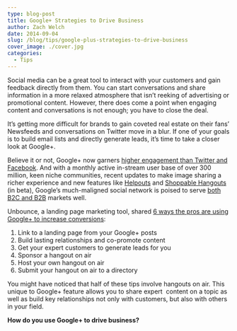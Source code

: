 ```yaml
---
type: blog-post
title: Google+ Strategies to Drive Business
author: Zach Welch
date: 2014-09-04
slug: /blog/tips/google-plus-strategies-to-drive-business
cover_image: ./cover.jpg
categories:
  - Tips
---
```


Social media can be a great tool to interact with your customers and gain feedback directly from them. You can start conversations and share information in a more relaxed atmosphere that isn’t reeking of advertising or promotional content. However, there does come a point when engaging content and conversations is not enough; you have to close the deal.

It’s getting more difficult for brands to gain coveted real estate on their fans’ Newsfeeds and conversations on Twitter move in a blur. If one of your goals is to build email lists and directly generate leads, it’s time to take a closer look at Google+.

Believe it or not, Google+ now garners [higher engagement than Twitter and Facebook][1]. And with a monthly active in-stream user base of over 300 million, keen niche communities, recent updates to make image sharing a richer experience and new features like [Helpouts][2] and [Shoppable Hangouts][3] (in beta), Google’s much-maligned social network is poised to serve [both B2C and B2B][4] markets well.

Unbounce, a landing page marketing tool, shared [6 ways the pros are using Google+ to increase conversions][5]:

1. Link to a landing page from your Google+ posts
2. Build lasting relationships and co-promote content
3. Get your expert customers to generate leads for you
4. Sponsor a hangout on air
5. Host your own hangout on air
6. Submit your hangout on air to a directory

You might have noticed that half of these tips involve hangouts on air. This unique to Google+ feature allows you to share expert  content on a topic as well as build key relationships not only with customers, but also with others in your field.

**How do you use Google+ to drive business?**

[1]: http://www.prdaily.com/Main/Articles/16448.aspx
[2]: https://helpouts.google.com/
[3]: https://plus.google.com/u/0/+RonnieBincer/posts/4h87hdEa3bm
[4]: https://smarttollfreenumber.com/guide-google-plus-b2b-marketing
[5]: http://unbounce.com/social-media/google-pro-tips-to-drive-conversions/

